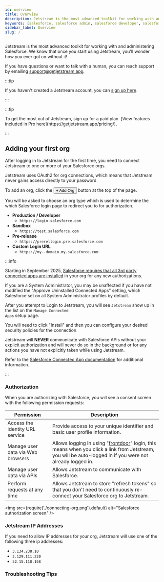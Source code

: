 ```yaml
---
id: overview
title: Overview
description: Jetstream is the most advanced toolkit for working with and administering Salesforce. We know that once you start using Jetstream, you'll wonder how you ever got on without it!
keywords: [salesforce, salesforce admin, salesforce developer, salesforce automation, salesforce workbench]
sidebar_label: Overview
slug: /
---
```



Jetstream is the most advanced toolkit for working with and administering Salesforce. We know that once you start using Jetstream, you'll wonder how you ever got on without it!

If you have questions or want to talk with a human, you can reach support by emailing [support@getjetstream.app](mailto:support@getjetstream.app).

:::tip

If you haven't created a Jetstream account, you can [sign up here](https://getjetstream.app/auth/signup/).

:::

:::tip

<JetstreamProLogo width="200px" />
To get the most out of Jetstream, sign up for a paid plan. [View features included in Pro here](https://getjetstream.app/pricing/).

:::

## Adding your first org

After logging in to Jetstream for the first time, you need to connect Jetstream to one or more of your Salesforce orgs.

Jetstream uses OAuth2 for org connections, which means that Jetstream never gains access directly to your password.

To add an org, click the <button className="button button--link">+ Add Org</button> button at the top of the page.

You will be asked to choose an org type which is used to determine the which Salesforce login page to redirect you to for authorization.

- **Production / Developer**
  - `https://login.salesforce.com`
- **Sandbox**
  - `https://test.salesforce.com`
- **Pre-release**
  - `https://prerellogin.pre.salesforce.com`
- **Custom Login URL**
  - `https://my--domain.my.salesforce.com`

:::info

Starting in September 2025, [Salesforce requires that all 3rd party connected apps are installed](https://help.salesforce.com/s/articleView?id=005132365&type=1) in your org for any new authorizations.

If you are a System Administrator, you may be unaffected if you have not modified the "Approve Uninstalled Connected Apps" setting, which Salesforce set on all System Administrator profiles by default.

After you attempt to Login to Jetstream, you will see <code>Jetstream</code> show up in the list on the <code>Manage Connected Apps</code> setup page.

You will need to click "Install" and then you can configure your desired security policies for the connection.

Jetstream will **NEVER** communicate with Salesforce APIs without your explicit authorization and will never do so in the background or for any actions you have not explicitly taken while using Jetstream.

Refer to the [Salesforce Connected App documentation](https://help.salesforce.com/s/articleView?id=xcloud.connected_app_manage.htm&type=5) for additional information.

:::

### Authorization

When you are authorizing with Salesforce, you will see a consent screen with the following permission requests:

| Permission                        | Description                                                                                                                                                                                                                               |
| --------------------------------- | ----------------------------------------------------------------------------------------------------------------------------------------------------------------------------------------------------------------------------------------- |
| Access the identity URL service   | Provide access to your unique identifier and basic user profile information.                                                                                                                                                              |
| Manage user data via Web browsers | Allows logging in using "[frontdoor](https://help.salesforce.com/s/articleView?id=000386254&language=en_US&type=1)" login, this means when you click a link from Jetstream, you will be auto-logged in if you were not already logged in. |
| Manage user data via APIs         | Allows Jetstream to communicate with Salesforce.                                                                                                                                                                                          |
| Perform requests at any time      | Allows Jetstream to store "refresh tokens" so that you don't need to continuously re-connect your Salesforce org to Jetstream.                                                                                                            |

<img src={require('./connecting-org.png').default} alt="Salesforce authorization screen" />

### Jetstream IP Addresses

If you need to allow IP addresses for your org, Jetstream will use one of the following three ip addresses:

- `3.134.238.10`
- `3.129.111.220`
- `52.15.118.168`

### Troubleshooting Tips

<OrgTroubleshootingTable />
